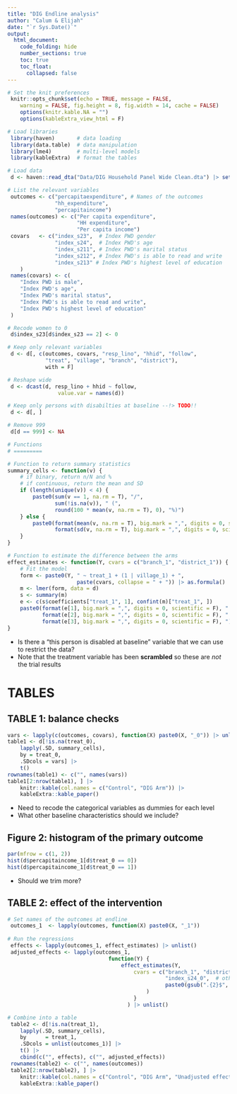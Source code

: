 ```yaml
---
title: "DIG Endline analysis"
author: "Calum & Elijah"
date: "`r Sys.Date()`"
output: 
  html_document:
    code_folding: hide
    number_sections: true
    toc: true
    toc_float:
      collapsed: false
---
```


```r
# Set the knit preferences
 knitr::opts_chunk$set(echo = TRUE, message = FALSE,
    warning = FALSE, fig.height = 8, fig.width = 14, cache = FALSE)
    options(knitr.kable.NA = "")
    options(kableExtra_view_html = F)
```

```r
# Load libraries
 library(haven)       # data loading
 library(data.table)  # data manipulation
 library(lme4)        # multi-level models
 library(kableExtra)  # format the tables

# Load data
 d <- haven::read_dta("Data/DIG Household Panel Wide Clean.dta") |> setDT()

# List the relevant variables
 outcomes <- c("percapitaexpenditure", # Names of the outcomes
               "hh_expenditure",
               "percapitaincome")
 names(outcomes) <- c("Per capita expenditure",
                      "HH expenditure",
                      "Per capita income")
 covars   <- c("index_s23",  # Index PWD gender
               "index_s24",  # Index PWD's age
               "index_s211", # Index PWD's marital status
               "index_s212", # Index PWD's is able to read and write
               "index_s213" # Index PWD's highest level of education
    )
 names(covars) <- c(
    "Index PWD is male",
    "Index PWD's age",
    "Index PWD's marital status",
    "Index PWD's is able to read and write",
    "Index PWD's highest level of education"
 )

# Recode women to 0
 d$index_s23[d$index_s23 == 2] <- 0

# Keep only relevant variables
 d <- d[, c(outcomes, covars, "resp_lino", "hhid", "follow",
            "treat", "village", "branch", "district"),
            with = F]

# Reshape wide
 d <- dcast(d, resp_lino + hhid ~ follow,
                value.var = names(d))

# Keep only persons with disabilties at baseline --!> TODO!!
 d <- d[, ]

# Remove 999
 d[d == 999] <- NA
```

```r
# Functions
# =========

# Function to return summary statistics
summary_cells <- function(v) {
    # if binary, return n/N and %
    # if continuous, return the mean and SD
    if (length(unique(v)) < 4) {
        paste0(sum(v == 1, na.rm = T), "/",
               sum(!is.na(v)), " (",
               round(100 * mean(v, na.rm = T), 0), "%)")
    } else {
        paste0(format(mean(v, na.rm = T), big.mark = ",", digits = 0, scientific = F), " (",
               format(sd(v, na.rm = T), big.mark = ",", digits = 0, scientific = F), ")")
    }
}

# Function to estimate the difference between the arms
effect_estimates <- function(Y, cvars = c("branch_1", "district_1")) {
    # Fit the model
    form <- paste0(Y, " ~ treat_1 + (1 | village_1) + ",
                      paste(cvars, collapse = " + ")) |> as.formula()
    m <- lmer(form, data = d)
    s <- summary(m)
    e <- c(s$coefficients["treat_1", 1], confint(m)["treat_1", ])
    paste0(format(e[1], big.mark = ",", digits = 0, scientific = F), " (",
           format(e[2], big.mark = ",", digits = 0, scientific = F), " to ",
           format(e[3], big.mark = ",", digits = 0, scientific = F), ")")
}
``` 

* Is there a "this person is disabled at baseline" variable that we can use to restrict the data?
* Note that the treatment variable has been **scrambled** so these are _not_ the trial results

# TABLES
## TABLE 1: balance checks 

```r
vars <- lapply(c(outcomes, covars), function(X) paste0(X, "_0")) |> unlist()
table1 <- d[!is.na(treat_0),
    lapply(.SD, summary_cells),
    by = treat_0,
    .SDcols = vars] |>
    t()
rownames(table1) <- c("", names(vars))
table1[2:nrow(table1), ] |>
    knitr::kable(col.names = c("Control", "DIG Arm")) |>
    kableExtra::kable_paper()
```

* Need to recode the categorical variables as dummies for each level
* What other baseline characteristics should we include?

## Figure 2: histogram of the primary outcome

```r
par(mfrow = c(1, 2))
hist(d$percapitaincome_1[d$treat_0 == 0])
hist(d$percapitaincome_1[d$treat_0 == 1])
```

* Should we trim more? 

## TABLE 2: effect of the intervention 

```r
# Set names of the outcomes at endline
 outcomes_1  <- lapply(outcomes, function(X) paste0(X, "_1"))
            
# Run the regressions
 effects <- lapply(outcomes_1, effect_estimates) |> unlist()
 adjusted_effects <- lapply(outcomes_1,
                                function(Y) {
                                    effect_estimates(Y,
                                        cvars = c("branch_1", "district_1", # design vars #nolint
                                                  "index_s24_0",  # other baseline covariates #nolint
                                                  paste0(gsub(".{2}$", "", Y), "_0")) # baseline level of the outcome #nolint
                                            )
                                        }
                                      ) |> unlist()

# Combine into a table
 table2 <- d[!is.na(treat_1),
    lapply(.SD, summary_cells),
    by      = treat_1,
    .SDcols = unlist(outcomes_1)] |>
    t() |>
    cbind(c("", effects), c("", adjusted_effects))
 rownames(table2) <- c("", names(outcomes))
 table2[2:nrow(table2), ] |>
    knitr::kable(col.names = c("Control", "DIG Arm", "Unadjusted effect", "Adjusted effect")) |>
    kableExtra::kable_paper()
```
